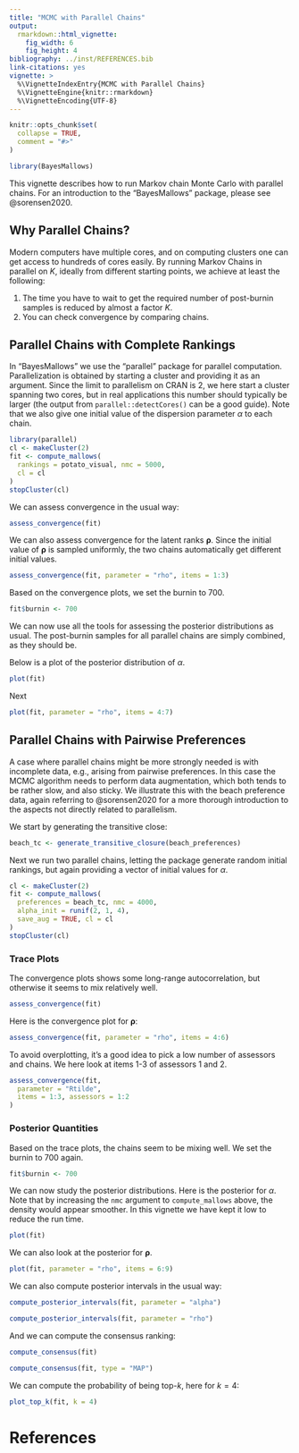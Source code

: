 ```yaml
---
title: "MCMC with Parallel Chains"
output: 
  rmarkdown::html_vignette:
    fig_width: 6
    fig_height: 4
bibliography: ../inst/REFERENCES.bib
link-citations: yes
vignette: >
  %\VignetteIndexEntry{MCMC with Parallel Chains}
  %\VignetteEngine{knitr::rmarkdown}
  %\VignetteEncoding{UTF-8}
---
```


```r
knitr::opts_chunk$set(
  collapse = TRUE,
  comment = "#>"
)
```

```r
library(BayesMallows)
```

This vignette describes how to run Markov chain Monte Carlo with parallel chains. For an introduction to the "BayesMallows" package, please see @sorensen2020.


## Why Parallel Chains?

Modern computers have multiple cores, and on computing clusters one can get access to hundreds of cores easily. By running Markov Chains in parallel on $K$, ideally from different starting points, we achieve at least the following:

1. The time you have to wait to get the required number of post-burnin samples is reduced by almost a factor $K$.
2. You can check convergence by comparing chains.



## Parallel Chains with Complete Rankings

In "BayesMallows" we use the "parallel" package for parallel computation. Parallelization is obtained by starting a cluster and providing it as an argument. Since the limit to parallelism on CRAN is 2, we here start a cluster spanning two cores, but in real applications this number should typically be larger (the output from `parallel::detectCores()` can be a good guide). Note that we also give one initial value of the dispersion parameter $\alpha$ to each chain.

```r
library(parallel)
cl <- makeCluster(2)
fit <- compute_mallows(
  rankings = potato_visual, nmc = 5000,
  cl = cl
)
stopCluster(cl)
```

We can assess convergence in the usual way:

```r
assess_convergence(fit)
```

We can also assess convergence for the latent ranks $\boldsymbol{\rho}$. Since the initial value of $\boldsymbol{\rho}$ is sampled uniformly, the two chains automatically get different initial values.

```r
assess_convergence(fit, parameter = "rho", items = 1:3)
```

Based on the convergence plots, we set the burnin to 700. 

```r
fit$burnin <- 700
```

We can now use all the tools for assessing the posterior distributions as usual. The post-burnin samples for all parallel chains are simply combined, as they should be.

Below is a plot of the posterior distribution of $\alpha$.

```r
plot(fit)
```

Next


```r
plot(fit, parameter = "rho", items = 4:7)
```

## Parallel Chains with Pairwise Preferences

A case where parallel chains might be more strongly needed is with incomplete data, e.g., arising from pairwise preferences. In this case the MCMC algorithm needs to perform data augmentation, which both tends to be rather slow, and also sticky. We illustrate this with the beach preference data, again referring to @sorensen2020 for a more thorough introduction to the aspects not directly related to parallelism.

We start by generating the transitive close:

```r
beach_tc <- generate_transitive_closure(beach_preferences)
```

Next we run two parallel chains, letting the package generate random initial rankings, but again providing a vector of initial values for $\alpha$.

```r
cl <- makeCluster(2)
fit <- compute_mallows(
  preferences = beach_tc, nmc = 4000,
  alpha_init = runif(2, 1, 4),
  save_aug = TRUE, cl = cl
)
stopCluster(cl)
```

### Trace Plots

The convergence plots shows some long-range autocorrelation, but otherwise it seems to mix relatively well.

```r
assess_convergence(fit)
```

Here is the convergence plot for $\boldsymbol{\rho}$:

```r
assess_convergence(fit, parameter = "rho", items = 4:6)
```

To avoid overplotting, it's a good idea to pick a low number of assessors and chains. We here look at items 1-3 of assessors 1 and 2.

```r
assess_convergence(fit,
  parameter = "Rtilde",
  items = 1:3, assessors = 1:2
)
```

### Posterior Quantities

Based on the trace plots, the chains seem to be mixing well. We set the burnin to 700 again.

```r
fit$burnin <- 700
```

We can now study the posterior distributions. Here is the posterior for $\alpha$. Note that by increasing the `nmc` argument to `compute_mallows` above, the density would appear smoother. In this vignette we have kept it low to reduce the run time.

```r
plot(fit)
```

We can also look at the posterior for $\boldsymbol{\rho}$.

```r
plot(fit, parameter = "rho", items = 6:9)
```

We can also compute posterior intervals in the usual way:

```r
compute_posterior_intervals(fit, parameter = "alpha")
```

```r
compute_posterior_intervals(fit, parameter = "rho")
```

And we can compute the consensus ranking:

```r
compute_consensus(fit)
```

```r
compute_consensus(fit, type = "MAP")
```

We can compute the probability of being top-$k$, here for $k=4$:

```r
plot_top_k(fit, k = 4)
```



# References
